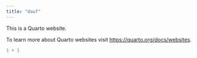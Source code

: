 ```yaml
---
title: "dauf"
---
```


This is a Quarto website.

To learn more about Quarto websites visit <https://quarto.org/docs/websites>.

```r
1 + 1
```
 
 